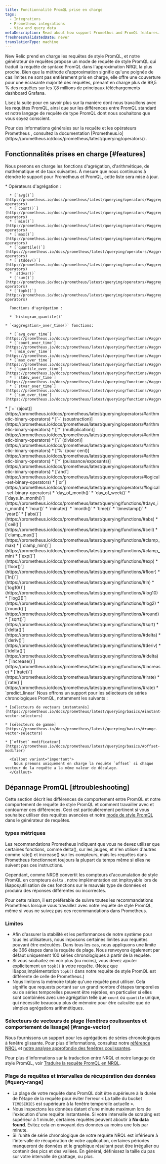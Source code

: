 ```yaml
---
title: Fonctionnalité PromQL prise en charge
tags:
  - Integrations
  - Prometheus integrations
  - View and query data
metaDescription: Read about how support Promethus and PromQL features.
freshnessValidatedDate: never
translationType: machine
---
```


New Relic prend en charge les requêtes de style PromQL, et notre générateur de requêtes propose un mode de requête de style PromQL qui traduit la requête de syntaxe PromQL dans l'approximation NRQL la plus proche. Bien que la méthode d'approximation signifie qu'une poignée de cas limites ne sont pas entièrement pris en charge, elle offre une couverture pour une écrasante majorité des requêtes, prenant en charge plus de 99,5 % des requêtes sur les 7,8 millions de principaux téléchargements dashboard Grafana.

Lisez la suite pour en savoir plus sur la manière dont nous travaillons avec les requêtes PromQL, ainsi que sur les différences entre PromQL standard et notre langage de requête de type PromQL dont nous souhaitons que vous soyez conscient.

<Callout variant="important">
  Pour des informations générales sur la requête et les opérateurs Prometheus , consultez la documentation [Prometheus.io](https://prometheus.io/docs/prometheus/latest/querying/operators/) .
</Callout>

## Fonctionnalités prises en charge [#features]

Nous prenons en charge les fonctions d'agrégation, d'arithmétique, de mathématique et de taux suivantes. À mesure que nous continuons à étendre le support pour Prometheus et PromQL, cette liste sera mise à jour.

<CollapserGroup>
  <Collapser id="" title="Opérateurs et fonctions d'agrégation">
    * Opérateurs d'agrégation :

      * [`avg()`](http://prometheus.io/docs/prometheus/latest/querying/operators/#aggregation-operators)
      * [`count()`](http://prometheus.io/docs/prometheus/latest/querying/operators/#aggregation-operators)
      * [`min()`](http://prometheus.io/docs/prometheus/latest/querying/operators/#aggregation-operators)
      * [`max()`](http://prometheus.io/docs/prometheus/latest/querying/operators/#aggregation-operators)
      * [`quantile()`](https://prometheus.io/docs/prometheus/latest/querying/operators/#aggregation-operators)
      * [`stddev()`](http://prometheus.io/docs/prometheus/latest/querying/operators/#aggregation-operators)
      * `stdvar()`
      * [`sum()`](http://prometheus.io/docs/prometheus/latest/querying/operators/#aggregation-operators)
      * [`topk()`](http://prometheus.io/docs/prometheus/latest/querying/operators/#aggregation-operators)

      Fonctions d'agrégation :

      * `histogram_quantile()`

    * `<aggregation>_over_time()` fonctions:

      * [`avg_over_time`](https://prometheus.io/docs/prometheus/latest/querying/functions/#aggregation_over_time)
      * [`count_over_time`](https://prometheus.io/docs/prometheus/latest/querying/functions/#aggregation_over_time)
      * [`min_over_time`](https://prometheus.io/docs/prometheus/latest/querying/functions/#aggregation_over_time)
      * [`max_over_time`](https://prometheus.io/docs/prometheus/latest/querying/functions/#aggregation_over_time)
      * [`quantile_over_time`](https://prometheus.io/docs/prometheus/latest/querying/functions/#aggregation_over_time)
      * [`stdev_over_time`](https://prometheus.io/docs/prometheus/latest/querying/functions/#aggregation_over_time)
      * [`stvar_over_time`](https://prometheus.io/docs/prometheus/latest/querying/functions/#aggregation_over_time)
      * [`sum_over_time`](https://prometheus.io/docs/prometheus/latest/querying/functions/#aggregation_over_time)
  </Collapser>

  <Collapser id="" title="Opérateurs binaires arithmétiques">
    * [`+` (ajout)](https://prometheus.io/docs/prometheus/latest/querying/operators/#arithmetic-binary-operators)
    * [`-` (soustraction)](https://prometheus.io/docs/prometheus/latest/querying/operators/#arithmetic-binary-operators)
    * [`*` (multiplication)](https://prometheus.io/docs/prometheus/latest/querying/operators/#arithmetic-binary-operators)
    * [`/` (division)](https://prometheus.io/docs/prometheus/latest/querying/operators/#arithmetic-binary-operators)
    * [`%` (pour cent)](https://prometheus.io/docs/prometheus/latest/querying/operators/#arithmetic-binary-operators)
    * [`^` (puissance/exposants)](https://prometheus.io/docs/prometheus/latest/querying/operators/#arithmetic-binary-operators)
  </Collapser>

  <Collapser title="Opérateurs logiques">
    * [`and`](https://prometheus.io/docs/prometheus/latest/querying/operators/#logical-set-binary-operators)
    * [`or`](https://prometheus.io/docs/prometheus/latest/querying/operators/#logical-set-binary-operators)
  </Collapser>

  <Collapser id="" title="Fonctions date/heure">
    * `day_of_month()`
    * `day_of_week()`
    * [`days_in_month()`](https://prometheus.io/docs/prometheus/latest/querying/functions/#days_in_month)
    * `hour()`
    * `minute()`
    * `month()`
    * `time()`
    * `timestamp()`
    * `year()`
  </Collapser>

  <Collapser id="" title="Fonctions mathématiques">
    * [`abs()`](https://prometheus.io/docs/prometheus/latest/querying/functions/#abs)
    * [`ceil()`](https://prometheus.io/docs/prometheus/latest/querying/functions/#ceil)
    * [`clamp_max()`](https://prometheus.io/docs/prometheus/latest/querying/functions/#clamp_max)
    * [`clamp_min()`](https://prometheus.io/docs/prometheus/latest/querying/functions/#clamp_min)
    * [`exp()`](https://prometheus.io/docs/prometheus/latest/querying/functions/#exp)
    * [`floor()`](https://prometheus.io/docs/prometheus/latest/querying/functions/#floor)
    * [`ln()`](https://prometheus.io/docs/prometheus/latest/querying/functions/#ln)
    * [`log10()`](https://prometheus.io/docs/prometheus/latest/querying/functions/#log10)
    * [`log2()`](https://prometheus.io/docs/prometheus/latest/querying/functions/#log2)
    * [`round()`](https://prometheus.io/docs/prometheus/latest/querying/functions/#round)
    * [`sqrt()`](https://prometheus.io/docs/prometheus/latest/querying/functions/#sqrt)
  </Collapser>

  <Collapser id="" title="Fonctions de type taux">
    * [`delta()`](https://prometheus.io/docs/prometheus/latest/querying/functions/#delta)
    * [`deriv()`](https://prometheus.io/docs/prometheus/latest/querying/functions/#deriv)
    * [`idelta()`](https://prometheus.io/docs/prometheus/latest/querying/functions/#idelta)
    * [`increase()`](https://prometheus.io/docs/prometheus/latest/querying/functions/#increase)
    * [`irate()`](https://prometheus.io/docs/prometheus/latest/querying/functions/#irate)
    * [`rate()`](https://prometheus.io/docs/prometheus/latest/querying/functions/#rate)
  </Collapser>

  <Collapser title="Fonctions prédictives">
    * `predict_linear`
  </Collapser>

  <Collapser id="" title="Sélecteurs de séries chronologiques">
    Nous offrons un support pour les sélecteurs de séries chronologiques PromQL, notamment les suivants :

    * [sélecteurs de vecteurs instantanés](https://prometheus.io/docs/prometheus/latest/querying/basics/#instant-vector-selectors)

    * [sélecteurs de gamme](https://prometheus.io/docs/prometheus/latest/querying/basics/#range-vector-selectors)

    * [`offset` modificateur](https://prometheus.io/docs/prometheus/latest/querying/basics/#offset-modifier)

      <Callout variant="important">
        Nous prenons uniquement en charge la requête `offset` si chaque vecteur de la requête a la même valeur de décalage.
      </Callout>
  </Collapser>
</CollapserGroup>

## Dépannage PromQL [#troubleshooting]

Cette section décrit les différences de comportement entre PromQL et notre comportement de requête de style PromQL et comment travailler avec et contourner ces différences. Ceci est particulièrement pertinent si vous souhaitez utiliser des requêtes avancées et notre [mode de style PromQL](/docs/query-your-data/explore-query-data/chart-builder/use-advanced-promql-mode-specify-data) dans le générateur de requêtes.

### types métriques

Les recommandations Prometheus indiquent que vous ne devez utiliser que certaines fonctions, comme delta(), sur les jauges, et n'en utiliser d'autres comme rate() et increase() sur les compteurs, mais les requêtes dans Prometheus fonctionnent toujours la plupart du temps même si elles ne suivent pas ces instructions.

Cependant, comme NRDB convertit les compteurs d'accumulation de style PromQL en compteurs `delta` , notre implémentation est impitoyable lors de l&amp;apos;utilisation de ces fonctions sur le mauvais type de données et produira des réponses différentes ou incorrectes.

Pour cette raison, il est préférable de suivre toutes les recommandations Prometheus lorsque vous travaillez avec notre requête de style PromQL, même si vous ne suivez pas ces recommandations dans Prometheus.

### Limites

* Afin d'assurer la stabilité et les performances de notre système pour tous les utilisateurs, nous imposons certaines limites aux requêtes pouvant être exécutées. Dans tous les cas, nous appliquons une limite de 366 étapes dans la requête de plage. Nous renvoyons également par défaut uniquement 100 séries chronologiques à partir de la requête.
* Si vous souhaitez en voir plus (ou moins), vous devez ajouter explicitement un `topk()` à votre requête. (Notez que l&amp;apos;implémentation `topk()` dans notre requête de style PromQL est différente de celle de Prometheus.)
* Nous limitons la mémoire totale qu'une requête peut utiliser. Cela signifie que requests portant sur un grand nombre d'étapes temporelles ou de séries temporelles peuvent être rejetées, en particulier si elles sont combinées avec une agrégation telle que `count` ou `quantile` unique, qui nécessite beaucoup plus de mémoire pour être calculée que de simples agrégations arithmétiques.

### Sélecteurs de vecteurs de plage (fenêtres coulissantes et comportement de lissage) [#range-vector]

Nous fournissons un support pour les agrégations de séries chronologiques à fenêtre glissante. Pour plus d'informations, consultez notre [référence NRQL](/docs/query-your-data/nrql-new-relic-query-language/get-started/nrql-syntax-clauses-functions#slide-by) et [notre analyse approfondie des fenêtres coulissantes](/docs/query-your-data/nrql-new-relic-query-language/nrql-query-tutorials/create-smoother-charts-sliding-windows).

Pour plus d'informations sur la traduction entre NRQL et notre langage de style PromQL, voir [Traduire la requête PromQL en NRQL](/docs/integrations/prometheus-integrations/view-query-data/translate-promql-queries-nrql).

### Plage de requêtes et intervalles de récupération des données [#query-range]

* La plage de votre requête dans PromQL doit être supérieure à la durée de l'étape de la requête pour éviter l'erreur « La taille du bucket `TIMESERIES` est supérieure à la fenêtre temporelle actuelle ».
* Nous inspectons les données datant d'une minute maximum lors de l'exécution d'une requête instantanée. Si votre intervalle de scraping est supérieur à 1 minute, certaines requêtes peuvent aboutir à <DNT>**No data found**</DNT>. Évitez cela en envoyant des données au moins une fois par minute.
* Si l'unité de série chronologique de votre requête NRQL est inférieure à l'intervalle de récupération de votre application, certaines périodes manqueront de données et le graphique résultant peut être irrégulier ou contenir des pics et des vallées. En général, définissez la taille du pas sur votre intervalle de grattage, ou plus.